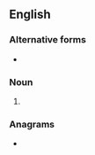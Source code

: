 {{also|Appendix:Variations of "ta"}}
==English==

===Alternative forms===
* {{l|en|TA}}

===Noun===
{{en-noun}}

# {{initialism of|en|teaching assistant}}

===Anagrams===
* {{anagrams|en|a=at|'at|A-T|A/T|AT|at|at-}}